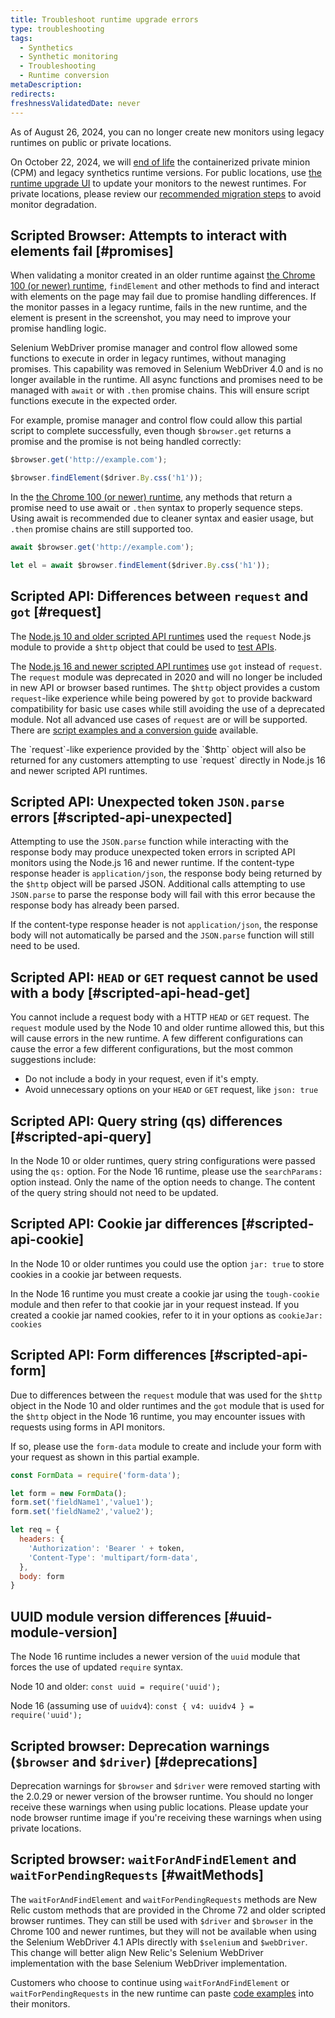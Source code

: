 ```yaml
---
title: Troubleshoot runtime upgrade errors
type: troubleshooting
tags:
  - Synthetics
  - Synthetic monitoring
  - Troubleshooting
  - Runtime conversion
metaDescription: 
redirects:
freshnessValidatedDate: never
---
```


<Callout variant="important">
  As of August 26, 2024, you can no longer create new monitors using legacy runtimes on public or private locations.
  
  On October 22, 2024, we will [end of life](/whats-new/2024/04/whats-new-04-09-eol-synthetics-runtime-cpm) the containerized private minion (CPM) and legacy synthetics runtime versions. For public locations, use [the runtime upgrade UI](/docs/synthetics/synthetic-monitoring/using-monitors/runtime-upgrade-ui/) to update your monitors to the newest runtimes. For private locations, please review our [recommended migration steps](/docs/synthetics/synthetic-monitoring/private-locations/job-manager-transition-guide/#monitorMigration) to avoid monitor degradation.
</Callout>

## Scripted Browser: Attempts to interact with elements fail [#promises]

When validating a monitor created in an older runtime against [the Chrome 100 (or newer) runtime](/docs/synthetics/synthetic-monitoring/scripting-monitors/synthetic-scripted-browser-reference-monitor-versions-chrome-100), `findElement` and other methods to find and interact with elements on the page may fail due to promise handling differences. If the monitor passes in a legacy runtime, fails in the new runtime, and the element is present in the screenshot, you may need to improve your promise handling logic.

Selenium WebDriver promise manager and control flow allowed some functions to execute in order in legacy runtimes, without managing promises. This capability was removed in Selenium WebDriver 4.0 and is no longer available in the runtime. All async functions and promises need to be managed with `await` or with `.then` promise chains. This will ensure script functions execute in the expected order.

For example, promise manager and control flow could allow this partial script to complete successfully, even though `$browser.get` returns a promise and the promise is not being handled correctly:

```js
$browser.get('http://example.com');

$browser.findElement($driver.By.css('h1'));
```

In the [the Chrome 100 (or newer) runtime](/docs/synthetics/synthetic-monitoring/scripting-monitors/synthetic-scripted-browser-reference-monitor-versions-chrome-100), any methods that return a promise need to use await or `.then` syntax to properly sequence steps. Using await is recommended due to cleaner syntax and easier usage, but `.then` promise chains are still supported too.

```js
await $browser.get('http://example.com');

let el = await $browser.findElement($driver.By.css('h1'));
```

## Scripted API: Differences between `request` and `got` [#request]

The [Node.js 10 and older scripted API runtimes](/docs/synthetics/synthetic-monitoring/using-monitors/manage-monitor-runtimes/#dependencies) used the `request` Node.js module to provide a `$http` object that could be used to [test APIs](/docs/synthetics/synthetic-monitoring/scripting-monitors/write-synthetic-api-tests-legacy/).

The [Node.js 16 and newer scripted API runtimes](/docs/synthetics/synthetic-monitoring/using-monitors/manage-monitor-runtimes/#apidependencies) use `got` instead of `request`. The `request` module was deprecated in 2020 and will no longer be included in new API or browser based runtimes. The `$http` object provides a custom `request`-like experience while being powered by `got` to provide backward compatibility for basic use cases while still avoiding the use of a deprecated module. Not all advanced use cases of `request` are or will be supported. There are [script examples and a conversion guide](/docs/synthetics/synthetic-monitoring/scripting-monitors/write-synthetic-api-tests/) available.

<Callout variant="tip">
  The `request`-like experience provided by the `$http` object will also be returned for any customers attempting to use `request` directly in Node.js 16 and newer scripted API runtimes.
</Callout>

## Scripted API: Unexpected token `JSON.parse` errors [#scripted-api-unexpected]

Attempting to use the `JSON.parse` function while interacting with the response body may produce unexpected token errors in scripted API monitors using the Node.js 16 and newer runtime. If the content-type response header is `application/json`, the response body being returned by the `$http` object will be parsed JSON. Additional calls attempting to use `JSON.parse` to parse the response body will fail with this error because the response body has already been parsed. 

If the content-type response header is not `application/json`, the response body will not automatically be parsed and the `JSON.parse` function will still need to be used.

## Scripted API: `HEAD` or `GET` request cannot be used with a body [#scripted-api-head-get]

You cannot include a request body with a HTTP `HEAD` or `GET` request. The `request` module used by the Node 10 and older runtime allowed this, but this will cause errors in the new runtime. A few different configurations can cause the error a few different configurations, but the most common suggestions include:

* Do not include a body in your request, even if it's empty. 
* Avoid unnecessary options on your `HEAD` or `GET` request, like `json: true`

## Scripted API: Query string (qs) differences [#scripted-api-query]

In the Node 10 or older runtimes, query string configurations were passed using the `qs:` option. For the Node 16 runtime, please use the `searchParams:` option instead. Only the name of the option needs to change. The content of the query string should not need to be updated.

## Scripted API: Cookie jar differences [#scripted-api-cookie]

In the Node 10 or older runtimes you could use the option `jar: true` to store cookies in a cookie jar between requests. 

In the Node 16 runtime you must create a cookie jar using the `tough-cookie` module and then refer to that cookie jar in your request instead. If you created a cookie jar named cookies, refer to it in your options as `cookieJar: cookies`

## Scripted API: Form differences [#scripted-api-form]

Due to differences between the `request` module that was used for the `$http` object in the Node 10 and older runtimes and the `got` module that is used for the `$http` object in the Node 16 runtime, you may encounter issues with requests using forms in API monitors. 

If so, please use the `form-data` module to create and include your form with your request as shown in this partial example.

```js
const FormData = require('form-data');

let form = new FormData();
form.set('fieldName1','value1');
form.set('fieldName2','value2');

let req = {
  headers: {
    'Authorization': 'Bearer ' + token,
    'Content-Type': 'multipart/form-data',
  },
  body: form
}
```

## UUID module version differences [#uuid-module-version]

The Node 16 runtime includes a newer version of the `uuid` module that forces the use of updated `require` syntax. 

Node 10 and older: 
`const uuid = require('uuid');`

Node 16 (assuming use of `uuidv4`):
`const { v4: uuidv4 } = require('uuid');`

## Scripted browser: Deprecation warnings (`$browser` and `$driver`) [#deprecations]

Deprecation warnings for `$browser` and `$driver` were removed starting with the 2.0.29 or newer version of the browser runtime. You should no longer receive these warnings when using public locations. Please update your node browser runtime image if you're receiving these warnings when using private locations.

## Scripted browser: `waitForAndFindElement` and `waitForPendingRequests` [#waitMethods]

The `waitForAndFindElement` and `waitForPendingRequests` methods are New Relic custom methods that are provided in the Chrome 72 and older scripted browser runtimes. They can still be used with `$driver` and `$browser` in the Chrome 100 and newer runtimes, but they will not be available when using the Selenium WebDriver 4.1 APIs directly with `$selenium` and `$webDriver`. This change will better align New Relic's Selenium WebDriver implementation with the base Selenium WebDriver implementation.

Customers who choose to continue using `waitForAndFindElement` or `waitForPendingRequests` in the new runtime can paste [code examples](/docs/synthetics/synthetic-monitoring/scripting-monitors/synthetic-scripted-browser-reference-monitor-versions-chrome-100/#waitForAndFindElement) into their monitors.
